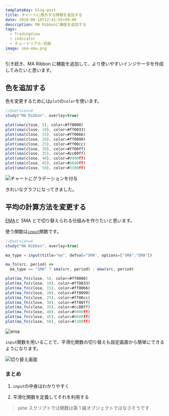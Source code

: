 ```yaml
---
templateKey: blog-post
title: チャートに表示する情報を追加する
date: 2019-08-10T12:41:55+09:00
description: MA Ribbonに機能を追加する
tags:
  - TradingView
  - indicator
  - チュートリアル:初級
image: sma-ema.png
---
```


引き続き、MA Ribbon に機能を追加して、より使いやすいインジケータを作成してみたいと思います。

<!-- toc -->

## 色を追加する

色を変更するためには`plot`の`color`を使います。

```js
//@version=4
study("MA Ribbon", overlay=true)

plot(sma(close, 5), color=#ff0000)
plot(sma(close, 10), color=#ff0033)
plot(sma(close, 15), color=#ff0066)
plot(sma(close, 20), color=#ff0099)
plot(sma(close, 25), color=#ff00cc)
plot(sma(close, 30), color=#ff00ff)
plot(sma(close, 35), color=#cc00ff)
plot(sma(close, 40), color=#9900ff)
plot(sma(close, 45), color=#6600ff)
plot(sma(close, 50), color=#3300ff)
```

![](./sma-color.png "チャートにグラデーションを付与")

きれいなグラフになってきました。

## 平均の計算方法を変更する

[EMA](https://www.moneypartners.co.jp/support/tech/ema.html)と SMA とで切り替えられる仕組みを作りたいと思います。

使う関数は[`input`](https://jp.tradingview.com/pine-script-reference/#fun_input)関数です。

```js
//@version=4
study("MA Ribbon", overlay=true)

ma_type = input(title="ma", defval="SMA", options=["SMA","EMA"])

ma_fn(src, period) =>
  ma_type == "SMA" ? sma(src, period) : ema(src, period)

plot(ma_fn(close, 5), color=#ff0000)
plot(ma_fn(close, 10), color=#ff0033)
plot(ma_fn(close, 15), color=#ff0066)
plot(ma_fn(close, 20), color=#ff0099)
plot(ma_fn(close, 25), color=#ff00cc)
plot(ma_fn(close, 30), color=#ff00ff)
plot(ma_fn(close, 35), color=#cc00ff)
plot(ma_fn(close, 40), color=#9900ff)
plot(ma_fn(close, 45), color=#6600ff)
plot(ma_fn(close, 50), color=#3300ff)
```

![](./sma-ema.png "ema")

`input`関数を用いることで、平滑化関数の切り替えも設定画面から簡単にできるようになります。

![](./setting.png "切り替え画面")

### まとめ

1. `input`の中身はわかりやすく

1. 平滑化関数を定義してそれを利用する

> pine スクリプトでは関数は第 1 級オブジェクトではなさそうです
